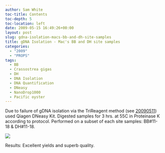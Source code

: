 ```yaml
---
author: Sam White
toc-title: Contents
toc-depth: 5
toc-location: left
date: 2009-05-15 16:49:26+00:00
layout: post
slug: gdna-isolation-macs-bb-and-dh-site-samples
title: gDNA Isolation - Mac's BB and DH site samples
categories:
  - "2009"
  - "PROPS"
tags:
  - BB
  - Crassostrea gigas
  - DH
  - DNA Isolation
  - DNA Quantification
  - DNeasy
  - NanoDrop1000
  - Pacific oyster
---
```


Due to failure of gDNA isolation via the TriReagent method (see [20090511](https://robertslab.github.io/sams-notebook/posts/2009/2009-05-11-dna-isolation-macs-gigas-samples-from-20090505-20090506/)) used Qiagen DNeasy Kit. Digested samples for 3 hrs. at 55C in Proteinase K according to protocol. Performed on a subset of each site samples: BB#11-18 & DH#11-18.

![](https://eagle.fish.washington.edu/Arabidopsis/20090515%20gDNA%20SJW-01.bmp)

Results: Excellent yields and superb quality.
